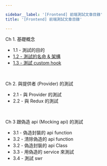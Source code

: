 ```yaml
---

sidebar__label: '[Frontend] 前端測試文章目錄'
title: '[Frontend] 前端測試文章目錄'

---
```


Ch 1. 基礎概念
- 1.1 - 測試的目的
- [1.2 - 測試的名命 & 架構](./frontend-unit-testing-1.2-naming-and-pattern)
- [1.3 - 測試 custom hook](./frontend-unit-testing-1.3-custom-hook)

<br />


Ch 2. 與提供者 (Provider) 的測試
- 2.1 - 與 Provider 的測試
- 2.2 - 與 Redux 的測試

<br />


Ch 3 跟偽造 api (Mocking api) 的測試
- 3.1 - 偽造封裝的 api function
- 3.2 - 清除偽造的 api function
- 3.2 - 偽造封裝的 api Class
- 3.3 - 用偽造的 service 來測試
- 3.4 - 測試 swr

